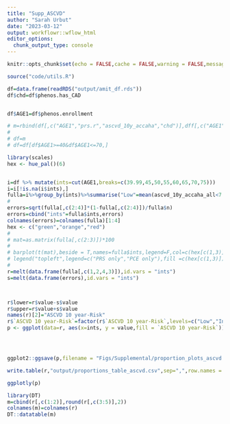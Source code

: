 ```yaml
---
title: "Supp_ASCVD"
author: "Sarah Urbut"
date: "2023-03-12"
output: workflowr::wflow_html
editor_options:
  chunk_output_type: console
---
```



```r
knitr::opts_chunk$set(echo = FALSE,cache = FALSE,warning = FALSE,message = FALSE)

```


```r
source("code/utils.R")

df=data.frame(readRDS("output/amit_df.rds"))
df$chd=df$phenos.has_CAD


df$AGE1=df$phenos.enrollment

# m=rbind(df[,c("AGE1","prs.r","ascvd_10y_accaha","chd")],dff[,c("AGE1","prs.r","ascvd_10y_accaha","chd")])
# 
# df=m
# df=df[df$AGE1>=40&df$AGE1<=70,]

library(scales)
hex <- hue_pal()(6)


i=df %>% mutate(ints=cut(AGE1,breaks=c(39.99,45,50,55,60,65,70,75)))
i=i[!is.na(i$ints),]
fulla=i%>%group_by(ints)%>%summarise("Low"=mean(ascvd_10y_accaha_all<7.5),"Intermediate"=mean(ascvd_10y_accaha_all>7.5&ascvd_10y_accaha_all<20),"High"=mean(ascvd_10y_accaha_all>20),"n"=length(ints))
# 
errors=sqrt(fulla[,c(2:4)]*(1-fulla[,c(2:4)])/fulla$n)
errors=cbind("ints"=fulla$ints,errors)
colnames(errors)=colnames(fulla)[1:4]
hex <- c("green","orange","red")
# 
# mat=as.matrix(fulla[,c(2:3)])*100
# 
# barplot(t(mat),beside = T,names=fulla$ints,legend=F,col=c(hex[c(1,3)]),main="FHS+UKB Incident Cases Correctly Predicted",ylab="Proportion of Incident Cases Correctly Predicted",las=2)
# legend("topleft",legend=c("PRS only","PCE only"),fill =c(hex[c(1,3)]))
# 
r=melt(data.frame(fulla[,c(1,2,4,3)]),id.vars = "ints")
s=melt(data.frame(errors),id.vars = "ints")



r$lower=r$value-s$value
r$upper=r$value+s$value
names(r)[2]="ASCVD 10 year-Risk"
r$`ASCVD 10 year-Risk`=factor(r$`ASCVD 10 year-Risk`,levels=c("Low","Intermediate","High"),labels=c("<7.5","7.5-20",">20"))
p <- ggplot(data=r, aes(x=ints, y = value,fill = `ASCVD 10 year-Risk`)) + geom_bar(stat="identity") +labs(y = "Proportion of People",x="Age at Risk Estimation")+scale_fill_manual(values=c("#00b159","#f37735","#d11141"))+theme_classic(base_size = 25)+tems#+geom_errorbar(aes(ymin = value-error, ymax = value+error), width = 0.3, position = "identity")




ggplot2::ggsave(p,filename = "Figs/Supplemental/proportion_plots_ascvd.tiff",dpi = 300,height = 5,width = 8)

write.table(r,"output/proportions_table_ascvd.csv",sep=",",row.names = F,quote=F)
```

```r
ggplotly(p)
```

```r
library(DT)
m=cbind(r[,c(1:2)],round(r[,c(3:5)],2))
colnames(m)=colnames(r)
DT::datatable(m)
```
